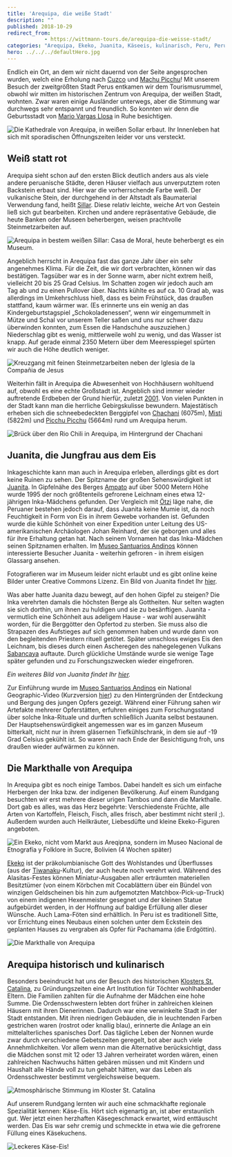 ```yaml
---
title: 'Arequipa, die weiße Stadt'
description: ""
published: 2018-10-29
redirect_from: 
            - https://wittmann-tours.de/arequipa-die-weisse-stadt/
categories: "Arequipa, Ekeko, Juanita, Käseeis, kulinarisch, Peru, Peru, Sillar"
hero: ../../../defaultHero.jpg
---
```

Endlich ein Ort, an dem wir nicht dauernd von der Seite angesprochen wurden, welch eine Erholung nach [Cuzco](http://wittmann-tours.de/cuzco-die-ehemalige-inka-hauptstadt/) und [Machu Picchu](http://wittmann-tours.de/machu-picchu-entzaubert-aber-sehenswert/)! Mit unserem Besuch der zweitgrößten Stadt Perus entkamen wir dem Tourismusrummel, obwohl wir mitten im historischen Zentrum von Arequipa, der weißen Stadt, wohnten. Zwar waren einige Ausländer unterwegs, aber die Stimmung war durchwegs sehr entspannt und freundlich. So konnten wir denn die Geburtsstadt von [Mario Vargas Llosa](https://de.wikipedia.org/wiki/Mario_Vargas_Llosa) in Ruhe besichtigen.

![Die Kathedrale von Arequipa, in weißen Sollar erbaut. Ihr Innenleben hat sich mit sporadischen Öffnungszeiten leider vor uns versteckt.](http://wittmann-tours.de/wp-content/uploads/2018/09/CW-20180513-163840-2560-HDR-1024x683.jpg)

<!--more-->

## Weiß statt rot

Arequipa sieht schon auf den ersten Blick deutlich anders aus als viele andere peruanische Städte, deren Häuser vielfach aus unverputztem roten Backstein erbaut sind. Hier war die vorherrschende Farbe weiß. Der vulkanische Stein, der durchgehend in der Altstadt als Baumaterial Verwendung fand, heißt [Sillar](https://en.wikipedia.org/wiki/Sillar). Diese relativ leichte, weiche Art von Gestein ließ sich gut bearbeiten. Kirchen und andere repräsentative Gebäude, die heute Banken oder Museen beherbergen, weisen prachtvolle Steinmetzarbeiten auf.

![Arequipa in bestem weißen Sillar: Casa de Moral, heute beherbergt es ein Museum.](http://wittmann-tours.de/wp-content/uploads/2018/09/CW-20180513-082401-2461-1024x683.jpg)

Angeblich herrscht in Arequipa fast das ganze Jahr über ein sehr angenehmes Klima. Für die Zeit, die wir dort verbrachten, können wir das bestätigen. Tagsüber war es in der Sonne warm, aber nicht extrem heiß, vielleicht 20 bis 25 Grad Celsius. Im Schatten zogen wir jedoch auch am Tag ab und zu einen Pullover über. Nachts kühlte es auf ca. 10 Grad ab, was allerdings im Umkehrschluss hieß, dass es beim Frühstück, das draußen stattfand, kaum wärmer war. (Es erinnerte uns ein wenig an das Kindergeburtstagspiel „Schokoladenessen“, wenn wir eingemummelt in Mütze und Schal vor unserem Teller saßen und uns nur schwer dazu überwinden konnten, zum Essen die Handschuhe auszuziehen.) Niederschlag gibt es wenig, mittlerweile wohl zu wenig, und das Wasser ist knapp. Auf gerade einmal 2350 Metern über dem Meeresspiegel spürten wir auch die Höhe deutlich weniger.

![Kreuzgang mit feinen Steinmetzarbeiten neben der Iglesia de la Compañia de Jesus](http://wittmann-tours.de/wp-content/uploads/2018/09/CW-20180513-101507-0495-1024x683.jpg)

Weiterhin fällt in Arequipa die Abwesenheit von Hochhäusern wohltuend auf, obwohl es eine echte Großstadt ist. Angeblich sind immer wieder auftretende Erdbeben der Grund hierfür, zuletzt [2001](http://www.spiegel.de/panorama/peru-mindestens-47-tote-bei-erdbeben-a-141556.html). Von vielen Punkten in der Stadt kann man die herrliche Gebirgskulisse bewundern. Majestätisch erheben sich die schneebedeckten Berggipfel von [Chachani](https://de.wikipedia.org/wiki/Chachani) (6075m), [Misti](https://de.wikipedia.org/wiki/Misti) (5822m) und [Picchu Picchu](https://de.wikipedia.org/wiki/Picchu_Picchu) (5664m) rund um Arequipa herum.

![Brück über den Rio Chili in Arequipa, im Hintergrund der Chachani](http://wittmann-tours.de/wp-content/uploads/2018/09/CW-20180513-092035-0483-1024x683.jpg)

## Juanita, die Jungfrau aus dem Eis

Inkageschichte kann man auch in Arequipa erleben, allerdings gibt es dort keine Ruinen zu sehen. Der Spitzname der großen Sehenswürdigkeit ist [Juanita](<https://de.wikipedia.org/wiki/Juanita_(Mumie)>). In Gipfelnähe des Berges [Ampato](https://de.wikipedia.org/wiki/Ampato) auf über 5000 Metern Höhe wurde 1995 der noch größtenteils gefrorene Leichnam eines etwa 12-jährigen Inka-Mädchens gefunden. Der Vergleich mit [Ötzi](https://de.wikipedia.org/wiki/%C3%96tzi) läge nahe, die Peruaner bestehen jedoch darauf, dass Juanita keine Mumie ist, da noch Feuchtigkeit in Form von Eis in ihrem Gewebe vorhanden ist. Gefunden wurde die kühle Schönheit von einer Expedition unter Leitung des US-amerikanischen Archäologen Johan Reinhard, der sie geborgen und alles für ihre Erhaltung getan hat. Nach seinem Vornamen hat das Inka-Mädchen seinen Spitznamen erhalten. Im [Museo Santuarios Andinos](http://www.ucsm.edu.pe/museo-santuarios-andinos/) können interessierte Besucher Juanita - weiterhin gefroren - in ihrem eisigen Glassarg ansehen.

Fotografieren war im Museum leider nicht erlaubt und es gibt online keine Bilder unter Creative Commons Lizenz. Ein Bild von Juanita findet Ihr [hier](https://peru.info/es-lat/TURISMO/Noticias/3/17/la-momia-juanita---la-dama-de-ampato-).

Was aber hatte Juanita dazu bewegt, auf den hohen Gipfel zu steigen? Die Inka verehrten damals die höchsten Berge als Gottheiten. Nur selten wagten sie sich dorthin, um ihnen zu huldigen und sie zu besänftigen. Juanita - vermutlich eine Schönheit aus adeligem Hause - war wohl auserwählt worden, für die Berggötter den Opfertod zu sterben. Sie muss also die Strapazen des Aufstieges auf sich genommen haben und wurde dann von den begleitenden Priestern rituell getötet. Später umschloss ewiges Eis den Leichnam, bis dieses durch einen Ascheregen des nahegelegenen Vulkans [Sabancaya](https://de.wikipedia.org/wiki/Sabancaya) auftaute. Durch glückliche Umstände wurde sie wenige Tage später gefunden und zu Forschungszwecken wieder eingefroren.

_Ein weiteres Bild von Juanita findet Ihr [hier](https://andina.pe/agencia/noticia-celulas-madre-dama-ampato-son-conservadas-su-cordon-umbilical-500431.aspx)._

Zur Einführung wurde im [Museo Santuarios Andinos](http://www.ucsm.edu.pe/museo-santuarios-andinos/) ein National Geographic-Video (Kurzversion [hier](https://www.youtube.com/watch?v=Vvu3jI41rsk)) zu den Hintergründen der Entdeckung und Bergung des jungen Opfers gezeigt. Während einer Führung sahen wir Artefakte mehrerer Opferstätten, erfuhren einiges zum Forschungsstand über solche Inka-Rituale und durften schließlich Juanita selbst bestaunen. Der Hauptsehenswürdigkeit angemessen war es im ganzen Museum bitterkalt, nicht nur in ihrem gläsernen Tiefkühlschrank, in dem sie auf -19 Grad Celsius gekühlt ist. So waren wir nach Ende der Besichtigung froh, uns draußen wieder aufwärmen zu können.

## Die Markthalle von Arequipa

In Arequipa gibt es noch einige Tambos. Dabei handelt es sich um einfache Herbergen der Inka bzw. der indigenen Bevölkerung. Auf einem Rundgang besuchten wir erst mehrere dieser urigen Tambos und dann die Markthalle. Dort gab es alles, was das Herz begehrte: Verschiedenste Früchte, alle Arten von Kartoffeln, Fleisch, Fisch, alles frisch, aber bestimmt nicht steril ;). Außerdem wurden auch Heilkräuter, Liebesdüfte und kleine Ekeko-Figuren angeboten.

![Ein Ekeko, nicht vom Markt aus Areqipna, sondern im Museo Nacional de Etnografía y Folklore in Sucre, Bolivien (4 Wochen später)](http://wittmann-tours.de/wp-content/uploads/2018/09/CW-20180606-143938-2418-1024x683.jpg)

[Ekeko](https://en.wikipedia.org/wiki/Ekeko) ist der präkolumbianische Gott des Wohlstandes und Überflusses (aus der [Tiwanaku](https://de.wikipedia.org/wiki/Tiahuanaco)-Kultur), der auch heute noch verehrt wird. Während des Alasitas-Festes können Miniatur-Ausgaben aller erträumten materiellen Besitztümer (von einem Körbchen mit Cocablättern über ein Bündel von winzigen Geldscheinen bis hin zum aufgemotzten Matchbox-Pick-up-Truck) von einem indigenen Hexenmeister gesegnet und der kleinen Statue aufgebürdet werden, in der Hoffnung auf baldige Erfüllung aller dieser Wünsche. Auch Lama-Föten sind erhältlich. In Peru ist es traditionell Sitte, vor Errichtung eines Neubaus einen solchen unter dem Eckstein des geplanten Hauses zu vergraben als Opfer für Pachamama (die Erdgöttin).

![Die Markthalle von Arequipa](http://wittmann-tours.de/wp-content/uploads/2018/10/CW-20180513-105843-0503-HDR-1024x683.jpg)

## Arequipa historisch und kulinarisch

Besonders beeindruckt hat uns der Besuch des historischen [Klosters St. Catalina](https://de.wikipedia.org/wiki/Kloster_Santa_Catalina), zu Gründungszeiten eine Art Institution für Töchter wohlhabender Eltern. Die Familien zahlten für die Aufnahme der Mädchen eine hohe Summe. Die Ordensschwestern lebten dort früher in zahlreichen kleinen Häusern mit ihren Dienerinnen. Dadurch war eine verwinkelte Stadt in der Stadt entstanden. Mit ihren niedrigen Gebäuden, die in leuchtenden Farben gestrichen waren (rostrot oder knallig blau), erinnerte die Anlage an ein mittelalterliches spanisches Dorf. Das tägliche Leben der Nonnen wurde zwar durch verschiedene Gebetszeiten geregelt, bot aber auch viele Annehmlichkeiten. Vor allem wenn man die Alternative berücksichtigt, dass die Mädchen sonst mit 12 oder 13 Jahren verheiratet worden wären, einen zahlreichen Nachwuchs hätten gebären müssen und mit Kindern und Haushalt alle Hände voll zu tun gehabt hätten, war das Leben als Ordensschwester bestimmt vergleichsweise bequem.

![Atmosphärische Stimmung im Kloster St. Catalina](http://wittmann-tours.de/wp-content/uploads/2018/09/CW-20180513-121310-2507-683x1024.jpg)

Auf unserem Rundgang lernten wir auch eine schmackhafte regionale Spezialität kennen: Käse-Eis. Hört sich eigenartig an, ist aber erstaunlich gut. Wer jetzt einen herzhaften Käsegeschmack erwartet, wird enttäuscht werden. Das Eis war sehr cremig und schmeckte in etwa wie die gefrorene Füllung eines Käsekuchens.

![Leckeres Käse-Eis!](http://wittmann-tours.de/wp-content/uploads/2018/09/CW-20180513-100706-0488-1024x683.jpg)
